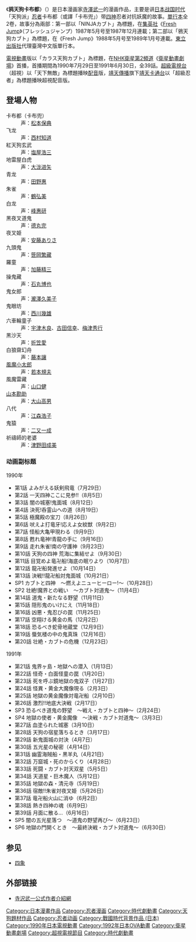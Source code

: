 {{Infobox animanga/Headerofja
|title= 鴉天狗卡布都
|image= 
|size= 
|caption= 
|japanese= カラス天狗カブト
|english= 
|kana= カラスてんぐカブト
|romaji= Karasu Tengu Kabuto
|genre= 
}}
{{Infobox animanga/name
|original= 
|official= 
|formal= 
|common= 天下无敌超级忍者、鸦天狗兜
}}
{{Infobox animanga/Manga
|標題= 
|作者= 寺澤武一
|作畫= 
|出版社= 
|其他出版社= 
|連載雜誌= Fresh Jump
|label= 
|網路= 
|發售日= 
|開始= 1987年5月号
|結束= 1989年1月号
|開始日= 
|結束日= 
|冊數= 
|話數= 
|其他= 
|版權=
}}
{{Infobox animanga/TVAnime
|標題= 
|圖像= 
|原案= 
|原作= 
|總導演= 
|導演= [[渡部高志|渡部高志]]、福田皖
|劇本統籌= 
|編劇= 
|人物原案=
|人物設定= [[漆原智志|漆原智志]]
|機械設定= 阿部邦博
|音樂= 長岡成貢
|音樂製作= 
|動畫製作= 寺沢プロダクション、MTV、スタジオエーゼット
|製作= [[NHK|NHK]]
|代理發行= 
|其他代理發行= 
|播放電視台= [[NHK衛星第2頻道|NHK衛星第2頻道]]
|其他電視台= 
|播放開始= 1990年7月29日
|播放結束= 1991年6月30日
|網路= 
|話數= 45
|其他= 
|版權= 
}}

{{Infobox animanga/OVA
|ONA= 
|標題= 鴉天狗カブト 黄金の目のケモノ
|原案= 
|原作= 
|總導演= 
|導演= 寺澤武一
|系列構成= 
|劇本= 寺澤武一
|人物原案= 
|人物設定= 
|機械設定= 
|音樂= 
|音樂製作= 
|動畫製作= 
|製作= 
|書籍= 
|出版商= 
|代理發行= 
|其他代理發行=
|網路= 
|發售日= 1992年7月24日
|話數= 1
|其他= 
|版權= 
}}
{{Infobox animanga/Footerofja}}
《'''鸦天狗卡布都'''》（{{lang|ja|鴉天狗カブト}}）是日本漫画家[[寺澤武一|寺澤武一]]的漫画作品，主要是讲[[日本战国时代|日本战国时代]]「天狗派」[[忍者|忍者]]卡布都（或譯「卡布兜」）带[[四神|四神]]忍者对抗妖魔的故事。[[單行本|單行本]]全2卷，故事分為兩部：第一部以「NINJAカブト」為標題，在[[集英社|集英社]]《[[Fresh_Jump|Fresh Jump]]》（フレッシュジャンプ）1987年5月号至1987年12月連載；第二部以「鴉天狗カブト」為標題，在《Fresh Jump》1988年5月号至1989年1月号連載。[[東立出版社|東立出版社]]代理臺灣中文版單行本。

[[電視動畫|電視動畫]]版以「カラス天狗カブト」為標題，在[[NHK衛星第2頻道|NHK衛星第2頻道]]《[[衛星動畫劇場|衛星動畫劇場]]》首播，首播期間為1990年7月29日至1991年6月30日，全39話。[[超級電視台|超級電視台]]（超視）以「天下無敵」為標題播映[[配音|配音]]版，[[靖天傳播|靖天傳播]]旗下[[靖天卡通台|靖天卡通台]]以「超級忍者」為標題播映超視配音版。

== 登場人物 ==
; 卡布都（卡布兜）
: 声：[[松本保典|松本保典]]
; 飞龙
: 声：[[西村知道|西村知道]]
; 紅天狗玄武
: 声：[[塩屋浩三|塩屋浩三]]
; 地雷屋白虎
: 声：[[大泷进矢|大泷进矢]]
; 青龙
: 声：[[田野惠|田野惠]]
; 朱雀
: 声：[[鶴弘美|鶴弘美]]
; 白龙
: 声：[[峰惠研|峰惠研]]
; 黑夜叉道鬼
: 声：[[德丸完|德丸完]]
; 夜叉姫
: 声：[[安藤ありさ|安藤ありさ]]
; 九頭鬼
: 声：[[笹岡繁藏|笹岡繁藏]]
; 羅童
: 声：[[加藤精三|加藤精三]]
; 操鬼藏
: 声：[[石丸博也|石丸博也]]
; 鬼女郎
: 声：[[瀧澤久美子|瀧澤久美子]]
; 鬼眼坊
: 声：[[西川幾雄|西川幾雄]]
; 六車輪童子
: 声：[[宇津木良|宇津木良]]、[[古田信幸|古田信幸]]、[[梅津秀行|梅津秀行]]
; 黑沙天
: 声：[[折笠愛|折笠愛]]
; 白狼齋幻舟
: 声：[[藤本讓|藤本讓]]
; [[風魔小太郎|風魔小太郎]]
: 声：[[若本規夫|若本規夫]]
; 風魔雷藏
: 声：[[山口健|山口健]]
; [[山本勘助|山本勘助]]
: 声：[[大山高男|大山高男]]
; 八代
: 声：[[江森浩子|江森浩子]]
; 鬼猿
: 声：[[二又一成|二又一成]]
; 祈禱師的老婆
: 声：[[津野田成美|津野田成美]]

=== 动画副标题 ===
; 1990年
*第1話 よみがえる妖剣飛竜（7月29日）
*第2話 一天四神ここに見参!!（8月5日）
*第3話 闇の城塞!鬼面城（8月12日）
*第4話 決死!呑霊山への道（8月19日）
*第5話 極魔殿の宝刀（8月26日）
*第6話 吠えよ打竜牙!応えよ女紋獣（9月2日）
*第7話 怪船大亀甲現わる（9月9日）
*第8話 甦れ竜神!青龍の手に（9月16日）
*第9話 走れ朱雀!南の守護神（9月23日）
*第10話 天狗の四神 荒海に集結せよ（9月30日）
*第11話 目覚めよ竜卍船!海底の眠りより（10月7日）
*第12話 龍卍船発進せよ（10月14日）
*第13話 決戦!!龍卍船対鬼面城（10月21日）
*SP1 カブトと四神　～燃えよニューヒーロー!～（10月28日） 
*SP2 壮絶!魔界との戦い　～カブト対道鬼～（11月4日）
*第14話 道鬼・新たなる野望（11月11日）
*第15話 隠形鬼のいけにえ（11月18日）
*第16話 凶悪・鬼忍びの罠（11月25日）
*第17話 空翔ける黄金の馬（12月2日）
*第18話 恐るべき蛇骨地蔵堂（12月9日）
*第19話 蜃気楼の中の鬼真珠（12月16日）
*第20話 壮絶・カブトの危機（12月23日）
; 1991年
*第21話 鬼界ヶ島・地獄への潜入（1月13日）
*第22話 怪奇・白面怪童の罠（1月20日）
*第23話 死を呼ぶ鏡地獄の鬼双子（1月27日）
*第24話 怪異・黄金大魔像現る（2月3日）
*第25話 地獄の黄金魔像対竜卍船（2月10日）
*第26話 激烈!!地底大決戦（2月17日）
*SP3 恐るべき道鬼の野望　～戦え・カブトと四神～（2月24日）
*SP4 地獄の使者・黄金魔像　～決戦・カブト対道鬼～（3月3日）
*第27話 血塗られた城塞（3月10日）
*第28話 天狗の宿星落ちるとき（3月17日）
*第29話 新鬼面城の対決（4月7日）
*第30話 五光星の秘密（4月14日）
*第31話 幽霊海賊船・黒羊丸（4月21日）
*第32話 万窟城・死のからくり（4月28日）
*第33話 死闘・カブト対天双星（5月5日）
*第34話 天道星・巨木魔人（5月12日）
*第35話 地獄の森・清元寺（5月19日）
*第36話 宿敵!!朱雀対夜叉姫（5月26日）
*第37話 竜卍船火山に消ゆ（6月2日）
*第38話 熱き四神の魂（6月9日）
*第39話 月面に散る…（6月16日）
*SP5 闇の五光星落つ　～道鬼の野望再び～（6月23日）
*SP6 地獄の門開くとき　～最終決戦・カブト対道鬼～（6月30日）

== 参见 ==
*[[四象|四象]]

== 外部链接==
* {{ja}}[http://www.buichi.com/works/kabuto/index_kabuto.html 寺沢武一公式作者介紹網]{{Wayback|url=http://www.buichi.com/works/kabuto/index_kabuto.html |date=20110525034028 }}

{{渡部高志執導作品}}

{{DEFAULTSORT:Karasu Tengu Kabuto}}
[[Category:日本漫畫作品|Category:日本漫畫作品]]
[[Category:忍者漫画|Category:忍者漫画]]
[[Category:時代劇動畫|Category:時代劇動畫]]
[[Category:天狗題材作品|Category:天狗題材作品]]
[[Category:忍者动画|Category:忍者动画]]
[[Category:戰國時代背景作品_(日本)|Category:戰國時代背景作品 (日本)]]
[[Category:1990年日本電視動畫|Category:1990年日本電視動畫]]
[[Category:1992年日本OVA動畫|Category:1992年日本OVA動畫]]
[[Category:衛星動畫劇場|Category:衛星動畫劇場]]
[[Category:超視電視節目|Category:超視電視節目]]
[[Category:時代劇動畫|Category:時代劇動畫]]